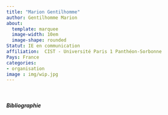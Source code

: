 ```yaml
---
title: "Marion Gentilhomme"
author: Gentilhomme Marion
about:
  template: marquee
  image-width: 10em
  image-shape: rounded
Statut: IE en communication
affiliation:  CIST - Université Paris 1 Panthéon-Sorbonne
Pays: France
categories: 
- organisation
image : img/wip.jpg
---
```


</br>

##### Bibliographie

::: {#refs}
:::
